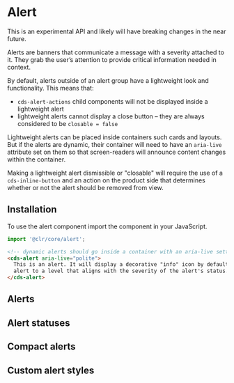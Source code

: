 
<Meta title="Components/Alert/Getting Started" />

# Alert

<cds-alert-group status="warning">
  <cds-alert>This is an experimental API and likely will have breaking changes in the near future.</cds-alert>
</cds-alert-group>

<br />

Alerts are banners that communicate a message with a severity attached to it. They grab the user’s attention to provide critical information needed in context.

By default, alerts outside of an alert group have a lightweight look and functionality. This means that:

- `cds-alert-actions` child components will not be displayed inside a lightweight alert
- lightweight alerts cannot display a close button – they are always considered to be `closable = false`

Lightweight alerts can be placed inside containers such cards and layouts. But if the alerts are dynamic, their container will need to have an `aria-live` attribute set on them so that screen-readers will announce content changes within the container.

Making a lightweight alert dismissible or "closable" will require the use of a `cds-inline-button` and an action on the product side that determines whether or not the alert should be removed from view.

## Installation

To use the alert component import the component in your JavaScript.

```typescript
import '@clr/core/alert';
```

```html
<!-- dynamic alerts should go inside a container with an aria-live setting. static alerts do not need this. -->
<cds-alert aria-live="polite">
  This is an alert. It will display a decorative "info" icon by default. You should set the aria-live attribute on the
  alert to a level that aligns with the severity of the alert's status.
</cds-alert>
```

## Alerts

<Preview>
  <Story id="components-alert-stories--light-alerts" />
</Preview>

## Alert statuses

<Preview>
  <Story id="components-alert-stories--status" />
</Preview>

## Compact alerts

<Preview>
  <Story id="components-alert-stories--compact" />
</Preview>

## Custom alert styles

<Preview>
  <Story id="components-alert-stories--custom-styles" />
</Preview>
